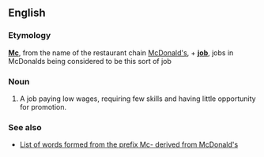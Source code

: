 ==English==
===Etymology===
'''[[Mc]]''', from the name of the restaurant chain [[w:McDonald's Corporation|McDonald's]], + '''[[job]]''', jobs in McDonalds being considered to be this sort of job

===Noun===
{{wikipedia}}
{{en-noun}}

#{{slang}} A job paying low wages, requiring few skills and having little opportunity for promotion.

===See also===
*[[w:McWords|List of words formed from the prefix Mc- derived from McDonald's]]